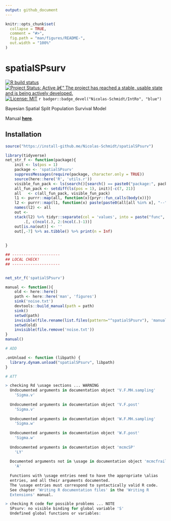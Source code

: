 ```yaml
---
output: github_document
---
```


<!-- README.md is generated from README.Rmd. Please edit that file -->

```r
knitr::opts_chunk$set(
  collapse = TRUE,
  comment = "#>",
  fig.path = "man/figures/README-",
  out.width = "100%"
)
```

# spatialSPsurv

<!-- badges: start -->
[![R build status](https://github.com/Nicolas-Schmidt/spatialSPsurv/workflows/R-CMD-check/badge.svg)](https://github.com/Nicolas-Schmidt/spatialSPsurv/actions)
[![Project Status: Active â€“ The project has reached a stable, usable
state and is being actively
developed.](https://www.repostatus.org/badges/latest/active.svg)](https://www.repostatus.org/#active)
[![License:
MIT](https://img.shields.io/badge/License-MIT-yellow.svg)](https://opensource.org/licenses/MIT)
`r badger::badge_devel("Nicolas-Schmidt/IntRo", "blue")`
<!-- badges: end -->

Bayesian Spatial Split Population Survival Model




Manual [__here__](https://github.com/Nicolas-Schmidt/spatialSPsurv/blob/master/man/figures/manual_spatialSPsurv.pdf).



## Installation

``` r
source("https://install-github.me/Nicolas-Schmidt/spatialSPsurv")
```



```r
library(tidyverse)
net_str_f <- function(package){
    init <- ls(pos = 1)
    package <- 'spatialSPsurv'
    suppressMessages(require(package, character.only = TRUE)) 
    source(here::here('R', 'utils.r')) 
    visible_fun_pack <- ls(search()[search() == paste0("package:", package)]) 
    all_fun_pack <- setdiff(ls(pos = 1), init)[-c(7, 21)]
    all   <- c(all_fun_pack, visible_fun_pack) 
    l1 <- purrr::map(all, function(x){pryr::fun_calls(body(x))})
    l2 <- purrr::map(l1, function(x) paste(paste0(all[all %in% x], "--"), collapse = ""))
    names(l2) <- all
    out <- 
    stack(l2) %>% tidyr::separate(col = 'values', into = paste("func", 1:6), sep = "--", remove = FALSE) %>% 
        .[, c(ncol(.), 2:(ncol(.)-1))]
    out[is.na(out)] <- ''
    out[,-7] %>% as.tibble() %>% print(n = Inf)
    
    
}
```

```r
## ---------------------
## LOCAL CHECK!
## ---------------------


net_str_f('spatialSPsurv')

```


```r
manual <- function(){
    old <- here::here()
    path <- here::here('man', 'figures')
    sink('noise.txt')
    devtools::build_manual(path = path)
    sink()
    setwd(path)
    invisible(file.rename(list.files(pattern="^spatialSPsurv"), 'manual_spatialSPsurv.pdf'))
    setwd(old)
    invisible(file.remove('noise.txt'))
}
manual()
```


```r

# ADD

.onUnload <- function (libpath) {
  library.dynam.unload("spatialSPsurv", libpath)
}

# ATT

> checking Rd \usage sections ... WARNING
  Undocumented arguments in documentation object 'V.F.MH.sampling'
    'Sigma.v'
  
  Undocumented arguments in documentation object 'V.F.post'
    'Sigma.v'
  
  Undocumented arguments in documentation object 'W.F.MH.sampling'
    'Sigma.w'
  
  Undocumented arguments in documentation object 'W.F.post'
    'Sigma.w'
  
  Undocumented arguments in documentation object 'mcmcSP'
    'LY'
  
  Documented arguments not in \usage in documentation object 'mcmcfrailtySP':
    'A'
  
  Functions with \usage entries need to have the appropriate \alias
  entries, and all their arguments documented.
  The \usage entries must correspond to syntactically valid R code.
  See chapter 'Writing R documentation files' in the 'Writing R
  Extensions' manual.

> checking R code for possible problems ... NOTE
  SPsurv: no visible binding for global variable 'S'
  Undefined global functions or variables:
```
























